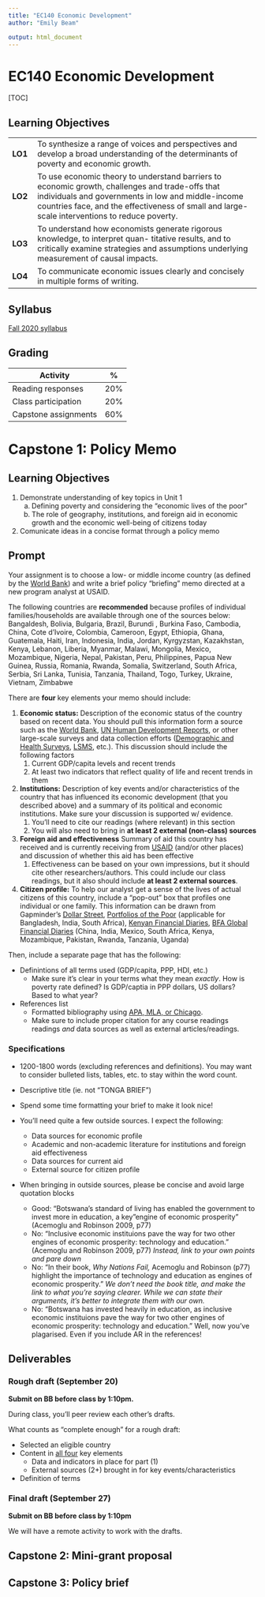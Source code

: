 ```yaml
---
title: "EC140 Economic Development"
author: "Emily Beam"

output: html_document
---
```


# EC140 Economic Development



[TOC]

## Learning Objectives 

|         |                                                              |
| ------- | ------------------------------------------------------------ |
| **LO1** | To synthesize a range of voices and perspectives and develop a broad understanding of the determinants of poverty and economic growth. |
| **LO2** | To use economic theory to understand barriers to economic growth, challenges and trade-offs that individuals and governments in low and middle-income countries face, and the effectiveness of small and large-scale interventions to reduce poverty. |
| **LO3** | To understand how economists generate rigorous knowledge, to interpret quan- titative results, and to critically examine strategies and assumptions underlying measurement of causal impacts. |
| **LO4** | To communicate economic issues clearly and concisely in multiple forms of writing. |



## Syllabus 

[Fall 2020 syllabus](files/ec140_syllabus_f21.pdf)



## Grading

| Activity             | %    |
| -------------------- | ---- |
| Reading responses    | 20%  |
| Class participation  | 20%  |
| Capstone assignments | 60%  |

<!-- *Notes: F2020 was 35%/20%/45%. In the future, will scaffold capstone assignment more, pull out some of RR weight* 





# Capstone

 *F2020 was the following:*

1. *Take-home exam*
2. *Mini-grant proposal*
3. Policy brief

*F2018 was the following:*

1. *Midterm*
2. *Final*
3. *Group presentation*

--> 



# Capstone 1: Policy Memo

## Learning Objectives 

1. Demonstrate understanding of key topics in Unit 1
   a. Defining poverty and considering the "economic lives of the poor"
   b. The role of geography, institutions, and foreign aid in economic growth and the economic well-being of citizens today  
2. Comunicate ideas in a concise format through a policy memo 


## Prompt 

Your assignment is to choose a low- or middle income country (as defined by the [World Bank](https://datahelpdesk.worldbank.org/knowledgebase/articles/906519)) and write a brief policy "briefing" memo directed at a new program analyst at USAID. 

The following countries are **recommended** because profiles of individual families/households are available through one of the sources below: Bangaldesh, Bolivia, Bulgaria, Brazil, Burundi , Burkina Faso, Cambodia, China, Cote d’Ivoire, Colombia, Cameroon, Egypt, Ethiopia, Ghana, Guatemala, Haiti, Iran, Indonesia, India, Jordan, Kyrgyzstan, Kazakhstan, Kenya, Lebanon, Liberia, Myanmar, Malawi, Mongolia, Mexico, Mozambique, Nigeria, Nepal, Pakistan, Peru, Philippines, Papua New Guinea, Russia, Romania, Rwanda, Somalia, Switzerland, South Africa, Serbia, Sri Lanka, Tunisia, Tanzania, Thailand, Togo, Turkey, Ukraine, Vietnam, Zimbabwe



There are **four** key elements your memo should include: 

1. **Economic status:** Description of the economic status of the country based on recent data. You should pull this information form a source such as the [World Bank](https://data.worldbank.org/), [UN Human Development Reports](http://hdr.undp.org/en/content/download-data), or other large-scale surveys and data collection efforts ([Demographic and Health Surveys](https://www.dhsprogram.com/), [LSMS](https://www.worldbank.org/en/programs/lsms/initiatives/lsms-plus), etc.).  This discussion should include the following factors
   1. Current GDP/capita levels and recent trends
   2. At least two indicators that reflect quality of life and recent trends in them 

2. **Institutions:** Description of key events and/or characteristics of the country that has influenced its economic development (that you described above) and a summary of its political and economic institutions. Make sure your discussion is supported w/ evidence. 
   1. You'll need to cite our readings (where relevant) in this section
   2. You will also need to bring in **at least 2 external (non-class) sources**

3. **Foreign aid and effectiveness** Summary of aid this country has received and is currently receiving from [USAID](https://www.usaid.gov/) (and/or other places) and discussion of whether this aid has been effective 
   1. Effectiveness can be based on your own impressions, but it should cite other researchers/authors. This could include our class readings, but it also should include **at least 2 external sources**.

4. **Citizen profile:** To help our analyst get a sense of the lives of actual citizens of this country, include a  "pop-out" box that profiles one individual or one family. This information can be drawn from Gapminder's [Dollar Street](https://www.gapminder.org/dollar-street), [Portfolios of the Poor](http://www.portfoliosofthepoor.com/portfolios.asp) (applicable for Bangladesh, India, South Africa), [Kenyan Financial Diaries](https://www.fsdkenya.org/), [BFA Global Financial Diaries](https://bfaglobal.com/our-work/financial-diaries/) (China, India, Mexico, South Africa, Kenya, Mozambique, Pakistan, Rwanda, Tanzania, Uganda)

Then, include a separate page that has the following:

- Definintions of all terms used (GDP/capita, PPP, HDI, etc.)
  - Make sure it's clear in your terms what they mean *exactly*. How is poverty rate defined? Is GDP/captia in PPP dollars, US dollars? Based to what year? 
- References list 
  - Formatted bibliography using [APA, MLA, or Chicago](https://owl.purdue.edu/owl/research_and_citation/resources.html). 
  - Make sure to include proper citation for any course readings readings *and* data sources as well as external articles/readings.

### Specifications

- 1200-1800 words (excluding references and definitions). You may want to consider bulleted lists, tables, etc. to stay within the word count. 
- Descriptive title (ie. not "TONGA BRIEF")

- Spend some time formatting your brief to make it look nice!  
- You'll need quite a few outside sources. I expect the following: 
  - Data sources for economic profile
  - Academic and non-academic literature for institutions and foreign aid effectiveness
  - Data sources for current aid
  - External source for citizen profile
- When bringing in outside sources, please be concise and avoid large quotation blocks
  - Good: "Botswana's standard of living has enabled the government to invest more in education, a key "engine of economic prosperity" (Acemoglu and Robinson 2009, p77)
  - No: "Inclusive economic instituions pave the way for two other engines of economic prosperity: technology and education." (Acemoglu and Robinson 2009, p77) *Instead, link to your own points and pare down*
  - No: "In their book, *Why Nations Fail,* Acemoglu and Robinson (p77) highlight the importance of technology and education as engines of economic prosperity." *We don't need the book title, and make the link to what you're saying clearer. While we can state their arguments, it's better to integrate them with our own.*
  - No: "Botswana has invested heavily in education, as inclusive economic instituions pave the way for two other engines of economic prosperity: technology and education."  Well, now you've plagarised. Even if you include AR in the references! 

## Deliverables 

### Rough draft (September 20)

**Submit on BB before class by 1:10pm.** 

During class, you'll peer review each other's drafts. 

What counts as "complete enough" for a rough draft: 

- Selected an eligible  country 
- Content in <u>all four</u> key elements
  - Data and indicators in place for part (1) 
  - External sources (2+) brought in for key events/characteristics
- Definition of terms



### Final draft (September 27)

**Submit on BB before class by 1:10pm** 

We will have a remote activity to work with the drafts. 



## Capstone 2: Mini-grant proposal
<!-- 
[Project Overview](files/EC140_Proposal.pdf)

[Rubric](files/MiniGrant_Rubric_EC140.pdf) --> 



## Capstone 3: Policy brief
<!--
[Capstone 03 Overview](files/EC140_Cap3_Specifications.pdf)

 [Rubric](files/PolicyBrief_Rubric_EC140.pdf) --> 

